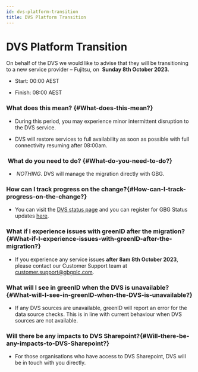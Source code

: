 ```yaml
---
id: dvs-platform-transition
title: DVS Platform Transition
---
```


# DVS Platform Transition

On behalf of the DVS we would like to advise that they will be transitioning to a new service provider – Fujitsu, on  **Sunday 8th October 2023.**

- Start: 00:00 AEST 

- Finish: 08:00 AEST 

### **What does this mean?** {#What-does-this-mean?}

- During this period, you may experience minor intermittent disruption to the DVS service.  

- DVS will restore services to full availability as soon as possible with full connectivity resuming after 08:00am. 

###  **What do you need to do?** {#What-do-you-need-to-do?}

-  *NOTHING*. DVS will manage the migration directly with GBG. 

### **How can I track progress on the change?**{#How-can-I-track-progress-on-the-change?}

- You can visit the [DVS status page](https://dvsstatus.idmatch.gov.au/) and you can register for GBG Status updates [here](https://www.gbgstatus.com/). 

### **What if I experience issues with greenID after the migration?**{#What-if-I-experience-issues-with-greenID-after-the-migration?}

- If you experience any service issues **after 8am 8th October 2023**, please contact our Customer Support team at [customer.support@gbgplc.com](https://dvsstatus.idmatch.gov.au/). 

### **What will I see in greenID when the DVS is unavailable?**{#What-will-I-see-in-greenID-when-the-DVS-is-unavailable?}

- If any DVS sources are unavailable, greenID will report an error for the data source checks. This is in line with current behaviour when DVS sources are not available.

### **Will there be any impacts to DVS Sharepoint?**{#Will-there-be-any-impacts-to-DVS-Sharepoint?}

- For those organisations who have access to DVS Sharepoint, DVS will be in touch with you directly.

